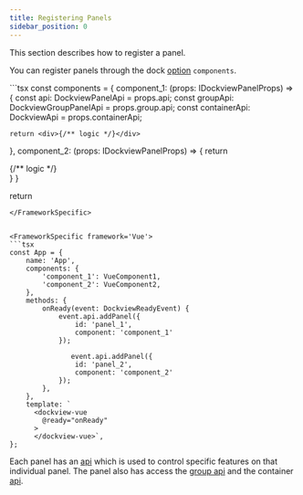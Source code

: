 ```yaml
---
title: Registering Panels
sidebar_position: 0
---
```




This section describes how to register a panel.

You can register panels through the dock  [option](/docs/api/dockview/options) `components`.

<FrameworkSpecific framework='React'>
  <DocRef declaration="IDockviewReactProps" methods={['components']} />
</FrameworkSpecific>

<FrameworkSpecific framework='Vue'>
  <DocRef declaration="IDockviewVueProps" methods={['components']} />
</FrameworkSpecific>


<FrameworkSpecific framework='JavaScript'>
  <DocRef declaration="DockviewComponentOptions" methods={['components']} />
</FrameworkSpecific>


<FrameworkSpecific framework='React'>
```tsx
const components = {
  component_1: (props: IDockviewPanelProps) => {
    const api: DockviewPanelApi  = props.api;
    const groupApi: DockviewGroupPanelApi  = props.group.api;
    const containerApi: DockviewApi  = props.containerApi;

    return <div>{/** logic */}</div>
  },
  component_2: (props: IDockviewPanelProps) => {
    return <div>{/** logic */}</div>
  }
}

return <DockviewReact components={components}/>
```
</FrameworkSpecific>


<FrameworkSpecific framework='Vue'>
```tsx
const App = {
    name: 'App',
    components: {
        'component_1': VueComponent1,
        'component_2': VueComponent2,
    },
    methods: {
        onReady(event: DockviewReadyEvent) {
            event.api.addPanel({
                id: 'panel_1',
                component: 'component_1'
            });

               event.api.addPanel({
                id: 'panel_2',
                component: 'component_2'
            });
        },
    },
    template: `
      <dockview-vue
        @ready="onReady"
      >
      </dockview-vue>`,
};
```
</FrameworkSpecific>


Each panel has an [api](/docs/api/dockview/panelApi) which is used to control specific
features on that individual panel.
The panel also has access the [group api](/docs/api/dockview/groupApi) and the container
[api](/docs/api/dockview/overview).
